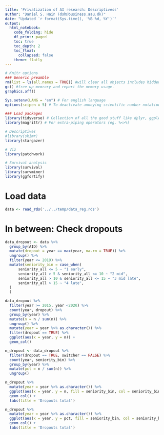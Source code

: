 ```yaml
---
title: 'Privatization of AI research: Descriptivess'
author: "Daniel S. Hain (dsh@business.aau.dk)"
date: "Updated `r format(Sys.time(), '%B %d, %Y')`"
output:
  html_notebook:
    code_folding: hide
    df_print: paged
    toc: true
    toc_depth: 2
    toc_float:
      collapsed: false
    theme: flatly
---
```


```r
# Knitr options
### Generic preamble
rm(list = ls(all.names = TRUE)) #will clear all objects includes hidden objects.
gc() #free up memrory and report the memory usage.
graphics.off()

Sys.setenv(LANG = "en") # For english language
options(scipen = 5) # To deactivate annoying scientific number notation

### Load packages
library(tidyverse) # Collection of all the good stuff like dplyr, ggplot2 ect.
library(magrittr) # For extra-piping operators (eg. %<>%)

# Descriptives
#library(skimr)
library(stargazer)

# Viz
library(patchwork)

# Survival analysis
library(survival)
library(survminer)
library(ggfortify)
```

# Load data

```r
data <- read_rds('../../temp/data_reg.rds')
```


# In between: Check dropouts

```r
data_dropout <- data %>%
  group_by(AID) %>%
  mutate(dropout = year == max(year, na.rm = TRUE)) %>%
  ungroup() %>%
  filter(year <= 2019) %>%
  mutate(seniority_bin = case_when(
      seniority_all <= 5 ~ "1 early",
      seniority_all > 5 & seniority_all <= 10 ~ "2 mid",
      seniority_all > 10 & seniority_all <= 15 ~ "3 mid late",
      seniority_all > 15 ~ "4 late",
  )
  )
```


```r
data_dropout %>% 
  filter(year >= 2015, year <2020) %>%
  count(year, dropout) %>%
  group_by(year) %>%
  mutate(n = n / sum(n)) %>%
  ungroup() %>%
  mutate(year = year %>% as.character()) %>%
  filter(dropout == TRUE) %>%
  ggplot(aes(x = year, y = n)) +
  geom_col()
```


```r
n_dropout <- data_dropout %>%
  filter(dropout == TRUE, switcher == FALSE) %>%
  count(year, seniority_bin) %>% 
  group_by(year) %>%
  mutate(pct = n / sum(n)) %>%
  ungroup()
```

```r
n_dropout %>%
  mutate(year = year %>% as.character()) %>%
  ggplot(aes(x = year, y = n, fill = seniority_bin, col = seniority_bin)) +
  geom_col() +
  labs(title = 'Dropouts total')
```

```r
n_dropout %>%
  mutate(year = year %>% as.character()) %>%
  ggplot(aes(x = year, y = pct, fill = seniority_bin, col = seniority_bin)) +
  geom_col() +
  labs(title = 'Dropouts total')
```

